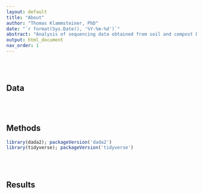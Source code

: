 ```yaml
---
layout: default
title: "About"
author: "Thomas Klammsteiner, PhD"
date: "`r format(Sys.Date(), '%Y-%m-%d')`"
abstract: "Analysis of sequencing data obtained from soil and compost DNA extracts. The samples were collected over x years on "
output: html_document
nav_order: 1
---
```


\
\

## Data  



\
\

## Methods  
```r
library(dada2); packageVersion('dada2')
library(tidyverse); packageVersion('tidyverse')
```



\
\

## Results  



\
\